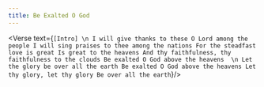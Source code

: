 ```yaml
---
title: Be Exalted O God
---
```



<Verse text={`
[Intro]
\n
I will give thanks to these O Lord among
the people
I will sing praises to thee among the nations
For the steadfast love is great
Is great to the heavens
And thy faithfulness, thy faithfulness to
the clouds
Be exalted O God above the heavens 
\n
Let the glory be over all the earth
Be exalted O God above the heavens
Let thy glory, let thy glory
Be over all the earth
`}/>